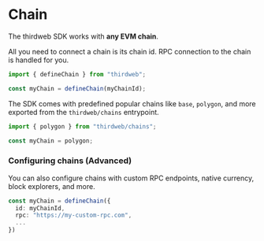 # Chain

The thirdweb SDK works with **any EVM chain**.

All you need to connect a chain is its chain id. RPC connection to the chain is handled for you.

```ts
import { defineChain } from "thirdweb";

const myChain = defineChain(myChainId);
```

The SDK comes with predefined popular chains like `base`, `polygon`, and more exported from the `thirdweb/chains` entrypoint.

```ts
import { polygon } from "thirdweb/chains";

const myChain = polygon;
```

### Configuring chains (Advanced)

You can also configure chains with custom RPC endpoints, native currency, block explorers, and more.

```ts
const myChain = defineChain({
  id: myChainId,
  rpc: "https://my-custom-rpc.com",
  ...
})
```
